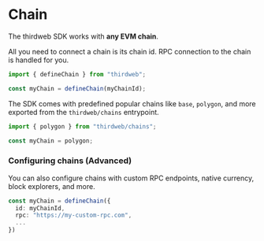 # Chain

The thirdweb SDK works with **any EVM chain**.

All you need to connect a chain is its chain id. RPC connection to the chain is handled for you.

```ts
import { defineChain } from "thirdweb";

const myChain = defineChain(myChainId);
```

The SDK comes with predefined popular chains like `base`, `polygon`, and more exported from the `thirdweb/chains` entrypoint.

```ts
import { polygon } from "thirdweb/chains";

const myChain = polygon;
```

### Configuring chains (Advanced)

You can also configure chains with custom RPC endpoints, native currency, block explorers, and more.

```ts
const myChain = defineChain({
  id: myChainId,
  rpc: "https://my-custom-rpc.com",
  ...
})
```
